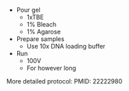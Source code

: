 - Pour gel
    - 1xTBE
    - 1% Bleach
    - 1% Agarose
- Prepare samples
    - Use 10x DNA loading buffer
- Run
    - 100V
    - For however long

More detailed protocol:
PMID: 22222980